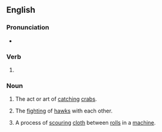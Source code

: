 ==English==

===Pronunciation===
* {{IPA|/ˈkɹæbɪŋ/|lang=en}}

===Verb===
{{head|en|verb form}}

# {{present participle of|crab|lang=en|nocat=1}}

===Noun===
{{en-noun|-|s}}

# The act or art of [[catch]]ing [[crab]]s.
# {{lb|en|falconry}} The [[fight]]ing of [[hawk]]s with each other.
# {{lb|en|wool manufacture}} A process of [[scour]]ing [[cloth]] between [[roll]]s in a [[machine]].

{{Webster 1913}}